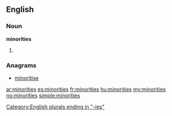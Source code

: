 ==English==

===Noun===
'''minorities'''

# {{plural of|[[minority]]}}

===Anagrams===
* [[minoritise#English|minoritise]]

[[Category:English plurals ending in "-ies"]]

[[ar:minorities]]
[[es:minorities]]
[[fr:minorities]]
[[hu:minorities]]
[[my:minorities]]
[[no:minorities]]
[[simple:minorities]]